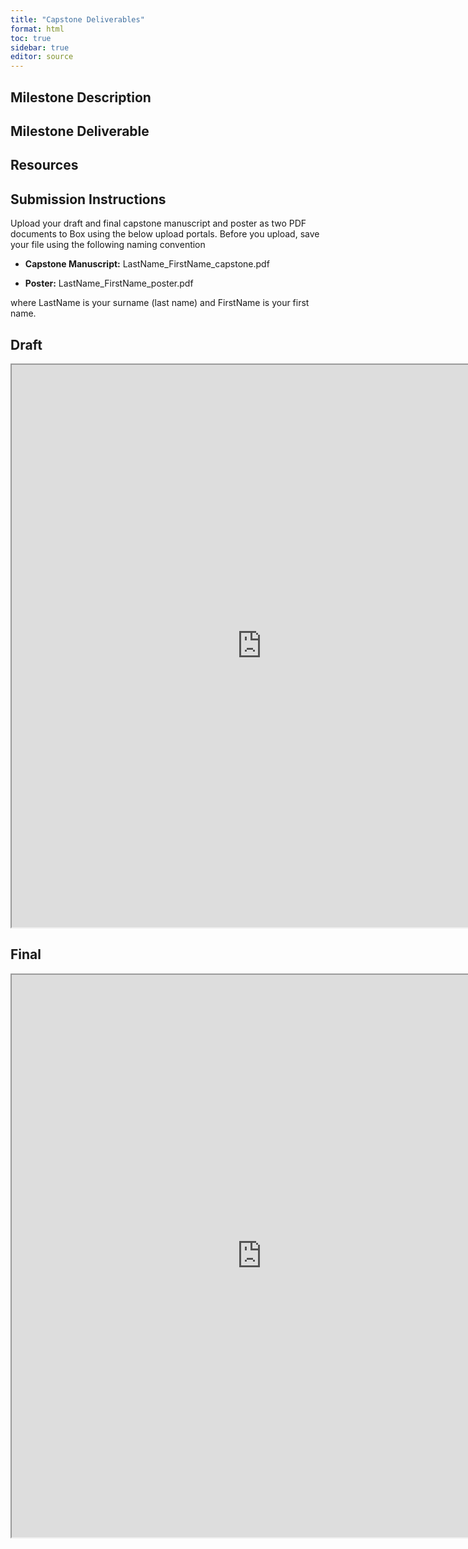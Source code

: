 ```yaml
---
title: "Capstone Deliverables"
format: html
toc: true
sidebar: true
editor: source
---
```


## Milestone Description

## Milestone Deliverable

## Resources

## Submission Instructions

Upload your draft and final capstone manuscript and poster as two PDF documents to Box using the below upload portals. Before you upload, save your file using the following naming convention

- **Capstone Manuscript:** LastName_FirstName_capstone.pdf

- **Poster:** LastName_FirstName_poster.pdf

where LastName is your surname (last name) and FirstName is your first name.

::: {.panel-tabset}
## Draft

<iframe src="https://uofi.app.box.com/f/c56a6a9cef7648b3a11e8e35d3950087" height="900" width="800"></iframe>

## Final

<iframe src="https://uofi.app.box.com/f/c4f82d7d71e3488caacda83d23f0484b" height="900" width="800"></iframe>

:::
